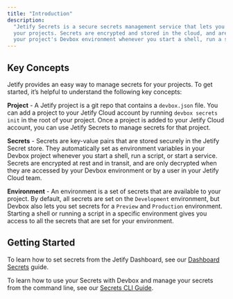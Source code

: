 ```yaml
---
title: "Introduction"
description:
  "Jetify Secrets is a secure secrets management service that lets you store and access secrets for
  your projects. Secrets are encrypted and stored in the cloud, and are automatically accessed by
  your project's Devbox environment whenever you start a shell, run a script, or start a service."
---
```


## Key Concepts[​](#key-concepts "Direct link to Key Concepts")

Jetify provides an easy way to manage secrets for your projects. To get started, it’s helpful to
understand the following key concepts:

**Project** - A Jetify project is a git repo that contains a `devbox.json` file. You can add a
project to your Jetify Cloud account by running `devbox secrets init` in the root of your project.
Once a project is added to your Jetify Cloud account, you can use Jetify Secrets to manage secrets
for that project.

**Secrets** - Secrets are key-value pairs that are stored securely in the Jetify Secret store. They
automatically set as environment variables in your Devbox project whenever you start a shell, run a
script, or start a service. Secrets are encrypted at rest and in transit, and are only decrypted
when they are accessed by your Devbox environment or by a user in your Jetify Cloud team.

**Environment** - An environment is a set of secrets that are available to your project. By default,
all secrets are set on the `Development` environment, but Devbox also lets you set secrets for a
`Preview` and `Production` environment. Starting a shell or running a script in a specific
environment gives you access to all the secrets that are set for your environment.

## Getting Started[​](#getting-started "Direct link to Getting Started")

To learn how to set secrets from the Jetify Dashboard, see our
[Dashboard Secrets](/docs/cloud/secrets/dashboard-secrets/) guide.

To learn how to use your Secrets with Devbox and manage your secrets from the command line, see our
[Secrets CLI Guide](/docs/cloud/secrets/secrets-cli/).

